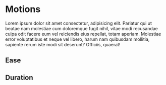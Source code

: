
<Meta title="Design Tokens/Motions" />

# Motions

Lorem ipsum dolor sit amet consectetur, adipisicing elit. Pariatur qui ut
beatae nam molestiae cum doloremque fugit nihil, vitae modi recusandae culpa
odit facere eum vel reiciendis eius repellat, totam aperiam. Molestiae error
voluptatibus et neque vel libero, harum nam quibusdam mollitia, sapiente rerum
iste modi sit deserunt? Officiis, quaerat!

## Ease
<DesignTokenDocBlock categoryName="Motions" maxHeight="auto" />

## Duration
<DesignTokenDocBlock categoryName="Motions Duration" maxHeight="auto" />

